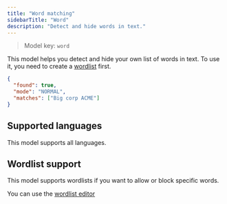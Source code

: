 ```yaml
---
title: "Word matching"
sidebarTitle: "Word"
description: "Detect and hide words in text."
---
```


> Model key: `word`

This model helps you detect and hide your own list of words in text. To use it, you need to create a [wordlist](/wordlists) first.

```json Response example
{
  "found": true,
  "mode": "NORMAL",
  "matches": ["Big corp ACME"]
}
```

## Supported languages

This model supports all languages.

## Wordlist support

This model supports wordlists if you want to allow or block specific words.

You can use the [wordlist editor](/wordlists)

<Snippet file="limitations.mdx" />
